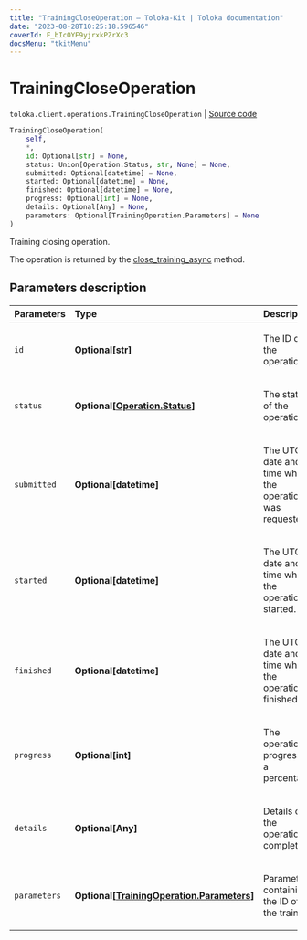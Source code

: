 ```yaml
---
title: "TrainingCloseOperation — Toloka-Kit | Toloka documentation"
date: "2023-08-28T10:25:18.596546"
coverId: F_bIcOYF9yjrxkPZrXc3
docsMenu: "tkitMenu"
---
```


# TrainingCloseOperation

`toloka.client.operations.TrainingCloseOperation` | [Source code](https://github.com/Toloka/toloka-kit/blob/v1.2.1/src/client/operations.py#L254)

```python
TrainingCloseOperation(
    self,
    *,
    id: Optional[str] = None,
    status: Union[Operation.Status, str, None] = None,
    submitted: Optional[datetime] = None,
    started: Optional[datetime] = None,
    finished: Optional[datetime] = None,
    progress: Optional[int] = None,
    details: Optional[Any] = None,
    parameters: Optional[TrainingOperation.Parameters] = None
)
```

Training closing operation.

The operation is returned by the [close_training_async](/docs/toloka-kit/reference/toloka.client.TolokaClient.close_training_async) method.

## Parameters description

| Parameters | Type | Description |
| :----------| :----| :-----------|
`id`|**Optional\[str\]**|<p>The ID of the operation.</p>
`status`|**Optional\[[Operation.Status](/docs/toloka-kit/reference/toloka.client.operations.Operation.Status)\]**|<p>The status of the operation.</p>
`submitted`|**Optional\[datetime\]**|<p>The UTC date and time when the operation was requested.</p>
`started`|**Optional\[datetime\]**|<p>The UTC date and time when the operation started.</p>
`finished`|**Optional\[datetime\]**|<p>The UTC date and time when the operation finished.</p>
`progress`|**Optional\[int\]**|<p>The operation progress as a percentage.</p>
`details`|**Optional\[Any\]**|<p>Details of the operation completion.</p>
`parameters`|**Optional\[[TrainingOperation.Parameters](/docs/toloka-kit/reference/toloka.client.operations.TrainingOperation.Parameters)\]**|<p>Parameters containing the ID of the training.</p>